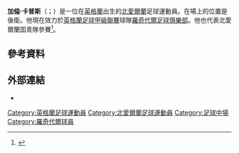 '''加倫·卡普斯'''（{{lang-en|Callum Camps}}；{{bd|1995年|11月30日}}）是一位在[[英格蘭|英格蘭]]出生的[[北愛爾蘭|北愛爾蘭]]足球運動員。在場上的位置是後衛。他現在效力於[[英格蘭足球甲級聯賽|英格蘭足球甲級聯賽]]球隊[[羅奇代爾足球俱樂部|羅奇代爾足球俱樂部]]。他也代表北愛爾蘭囯青隊參賽<ref>{{cite web|title=First year scholar receives international call up|url=http://www.rochdaleafc.co.uk/news/article/callum-camps-call-up-505680.aspx|work=rochdaleafc.co.uk|accessdate=13 April 2013|archiveurl=https://web.archive.org/web/20150424232317/http://www.rochdaleafc.co.uk/news/article/callum-camps-call-up-505680.aspx|archivedate=2015年4月24日|deadurl=no}}</ref>。

==參考資料==
{{Reflist}}

==外部連結==
*{{Soccerbase|69851}}

{{DEFAULTSORT:Camps, Callum}}
[[Category:英格蘭足球運動員|Category:英格蘭足球運動員]]
[[Category:北愛爾蘭足球運動員|Category:北愛爾蘭足球運動員]]
[[Category:足球中場|Category:足球中場]]
[[Category:羅奇代爾球員|Category:羅奇代爾球員]]
{{Sport-bio-stub}}